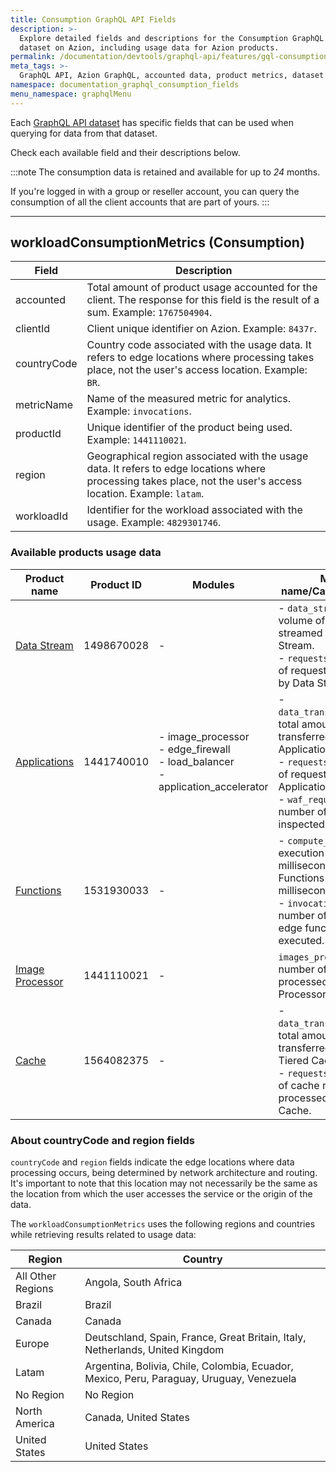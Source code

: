 ```yaml
---
title: Consumption GraphQL API Fields
description: >-
  Explore detailed fields and descriptions for the Consumption GraphQL API
  dataset on Azion, including usage data for Azion products.
permalink: /documentation/devtools/graphql-api/features/gql-consumption-fields/
meta_tags: >-
  GraphQL API, Azion GraphQL, accounted data, product metrics, dataset fields, API dataset consumption, usage data API, data querying
namespace: documentation_graphql_consumption_fields
menu_namespace: graphqlMenu
---
```


Each [GraphQL API dataset](/en/documentation/devtools/graphql-api/features/#datasets) has specific fields that can be used when querying for data from that dataset.

Check each available field and their descriptions below.

:::note
The consumption data is retained and available for up to *24* months.

If you're logged in with a group or reseller account, you can query the consumption of all the client accounts that are part of yours.
:::

---

## workloadConsumptionMetrics (Consumption)

| Field           | Description |
|---------------|-------------|
| accounted | Total amount of product usage accounted for the client. The response for this field is the result of a sum. Example: `1767504904`. |
| clientId  | Client unique identifier on Azion. Example: `8437r`. |
| countryCode | Country code associated with the usage data. It refers to edge locations where processing takes place, not the user's access location. Example: `BR`. |
| metricName | Name of the measured metric for analytics. Example: `invocations`. |
| productId | Unique identifier of the product being used. Example: `1441110021`. |
| region | Geographical region associated with the usage data. It refers to edge locations where processing takes place, not the user's access location. Example: `latam`. |
| workloadId | Identifier for the workload associated with the usage. Example: `4829301746`. |

### Available products usage data

| Product name | Product ID | Modules | Metric name/Calculated Field |
|---------------|-------------|---------------|-------------|
| [Data Stream](/en/documentation/products/guides/query-data-stream-usage-data-with-graphql/) | 1498670028 | - | - `data_streamed`: total volume of data streamed through Data Stream.<br/>- `requests`: total number of requests processed by Data Stream. | 
| [Applications](/en/documentation/products/guides/query-edge-application-usage-data-with-graphql/) | 1441740010 | - image_processor<br/>- edge_firewall<br/>- load_balancer<br/>- application_accelerator | - `data_transferred_total`: total amount of data transferred through Applications.<br/>- `requests`: total number of requests received by Application.<br/>- `waf_requests`: total number of requests inspected by WAF. |
| [Functions](/en/documentation/products/guides/query-edge-functions-usage-data-with-graphql/) | 1531930033 | - | - `compute_time`: Total execution time (in milliseconds) of Functions in milliseconds.<br/>- `invocations`: total number of times an edge function was executed. | 
| [Image Processor](/en/documentation/products/guides/query-image-processor-usage-data-with-graphql/) | 1441110021 | - | `images_processed`: total number of images processed by Image Processor. | 
| [Cache](/en/documentation/products/guides/query-tiered-cache-usage-data-with-graphql/) | 1564082375  | - | - `data_transferred_total`: 	total amount of data transferred through Tiered Cache. <br/>- `requests`: total number of cache requests processed by Tiered Cache. |

### About countryCode and region fields

`countryCode` and `region` fields indicate the edge locations where data processing occurs, being determined by network architecture and routing. It's important to note that this location may not necessarily be the same as the location from which the user accesses the service or the origin of the data.

The `workloadConsumptionMetrics` uses the following regions and countries while retrieving results related to usage data:

| Region          | Country |
|---------------|-------------|
| All Other Regions | Angola, South Africa  |
| Brazil | Brazil |
| Canada | Canada |
| Europe | Deutschland, Spain, France, Great Britain, Italy, Netherlands, United Kingdom  |
| Latam  | Argentina, Bolivia, Chile, Colombia, Ecuador, Mexico, Peru, Paraguay, Uruguay, Venezuela |
| No Region | No Region |
| North America  | Canada, United States |
| United States | United States |
